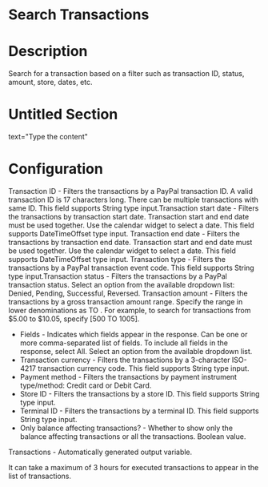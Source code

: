 ﻿# Search Transactions

# Description

Search for a transaction based on a filter such as transaction ID, status, amount, store, dates, etc.

# Untitled Section

text="Type the content"

# Configuration

Transaction ID - Filters the transactions by a PayPal transaction ID. A valid transaction ID is 17 characters long. There can be multiple transactions with same ID. This field supports String type input.Transaction start date - Filters the transactions by transaction start date. Transaction start and end date must be used together. Use the calendar widget to select a date. This field supports DateTimeOffset type input. Transaction end date - Filters the transactions by transaction end date. Transaction start and end date must be used together. Use the calendar widget to select a date. This field supports DateTimeOffset type input. Transaction type - Filters the transactions by a PayPal transaction event code. This field supports String type input.Transaction status - Filters the transactions by a PayPal transaction status. Select an option from the available dropdown list: Denied, Pending, Successful, Reversed. Transaction amount - Filters the transactions by a gross transaction amount range. Specify the range in lower denominations as <start-range> TO <end-range>. For example, to search for transactions from $5.00 to $10.05, specify [500 TO 1005].







* Fields - Indicates which fields appear in the response. Can be one or more comma-separated list of fields. To include all fields in the response, select All. Select an option from the available dropdown list.
* Transaction currency - Filters the transactions by a 3-character ISO-4217 transaction currency code. This field supports String type input.
* Payment method - Filters the transactions by payment instrument type/method: Credit card or Debit Card.
* Store ID - Filters the transactions by a store ID. This field supports String type input.
* Terminal ID - Filters the transactions by a terminal ID. This field supports String type input.
* Only balance affecting transactions? - Whether to show only the balance affecting transactions or all the transactions. Boolean value.



Transactions - Automatically generated output variable.

It can take a maximum of 3 hours for executed transactions to appear in the list of transactions.
